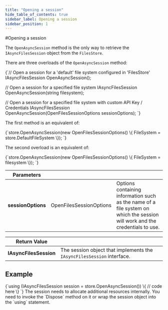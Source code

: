 ```yaml
---
title: "Opening a session"
hide_table_of_contents: true
sidebar_label: Opening a session
sidebar_position: 1
---
```






<LanguageSwitcher supportedLanguages={supportedLanguages} />
<LanguageContent language="csharp">
#Opening a session

The `OpenAsyncSession` method is the only way to retrieve the `IAsyncFilesSession` object from  the `FilesStore`.



There are three overloads of the `OpenAsyncSession` method:

<TabItem value="open_session_1" label="open_session_1">
<CodeBlock language="csharp">
{`// Open a session for a 'default' file system configured in 'FilesStore'
IAsyncFilesSession OpenAsyncSession();

// Open a session for a specified file system
IAsyncFilesSession OpenAsyncSession(string filesystem);

// Open a session for a specified file system with custom API Key / Credentials
IAsyncFilesSession OpenAsyncSession(OpenFilesSessionOptions sessionOptions);
`}
</CodeBlock>
</TabItem>

The first method is an equivalent of:

<TabItem value="open_session_2" label="open_session_2">
<CodeBlock language="csharp">
{`store.OpenAsyncSession(new OpenFilesSessionOptions()
\{
	FileSystem = store.DefaultFileSystem
\});
`}
</CodeBlock>
</TabItem>

The second overload is an equivalent of:

<TabItem value="open_session_3" label="open_session_3">
<CodeBlock language="csharp">
{`store.OpenAsyncSession(new OpenFilesSessionOptions()
\{
	FileSystem = filesystem
\});
`}
</CodeBlock>
</TabItem>

| Parameters | | |
| ------------- | ------------- | ----- |
| **sessionOptions** | OpenFilesSessionOptions | Options containing information such as the name of a file system on which the session will work and the credentials to use. |

| Return Value | |
| ------------- | ------------- |
| **IAsyncFilesSession** | The session object that implements the `IAsyncFilesSession` interface. |

## Example

<TabItem value="open_session_4" label="open_session_4">
<CodeBlock language="csharp">
{`using (IAsyncFilesSession session = store.OpenAsyncSession())
\{
	// code here
\}
`}
</CodeBlock>
</TabItem>

<Admonition type="info" title="Always dispose the session" id="always-dispose-the-session" href="#always-dispose-the-session">
The session needs to allocate additional resources internally. You need to invoke the `Dispose` method on it or wrap the session object into the `using` statement.
</Admonition>
</LanguageContent>

<!---

-->